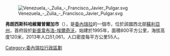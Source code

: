 [[Image:Venezuela_-_Zulia_-_Francisco_Javier_Pulgar.svg|right]]

'''弗朗西斯科哈維爾普爾加市'''（{{lang-es|Municipio Francisco Javier Pulgar}}），是[[委內瑞拉|委內瑞拉]]的一個市，位於該國西北部[[蘇利亞州|蘇利亞州]]，首府設於[[新普韋布洛-埃爾奇沃|新普韋布洛-埃爾奇沃]]，始建於1995年，面積800平方公里，海拔高度120米，2013年人口51,061，人口密度每平方公里55人。

{{Venezuela-geo-stub}}
[[Category:委內瑞拉行政區劃|Category:委內瑞拉行政區劃]]